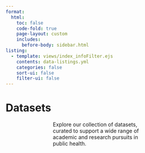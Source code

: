 ```yaml
---
format:
  html:
    toc: false
    code-fold: true
    page-layout: custom
    includes:
      before-body: sidebar.html 
listing:
  - template: views/index_infoFilter.ejs
    contents: data-listings.yml
    categories: false
    sort-ui: false
    filter-ui: false
---
```



```{=html}
<div class="header">
    <h1>Datasets</h1>
    <p style="max-width: 50%; margin: auto; text-align: left;">Explore our collection of datasets, curated to support a wide range of academic and research pursuits in public health.</p>
 </div>
```


